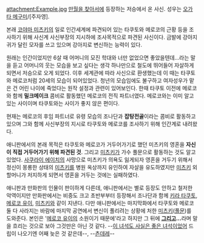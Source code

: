 attachment:Example.jpg
[[만월을 찾아서]]에 등장하는 저승에서 온 사신. 성우는 [[오가타 메구미]]/[주자영].

본래 [[코야마 미츠키]]의 일로 인간세계에 파견되어 있는 타쿠토와 메로코의 근황 등을 조사하기 위해 사신계 사신부장의 지시하에 조사목적으로 파견된 사신이다. 금발에 강아지 귀가 달린 모자를 쓰고 있으며 강아지로 변신하는 능력이 있다. 

원래는 인간이었지만 6살 때 어머니의 모진 학대와 너만 없었으면 좋았을텐데...라는 말을 듣고 어머니의 웃는 모습을 보고 싶다는 생각 하나만으로 철도에 뛰어들어 자살하게 되면서 저승으로 오게 되었다. 이후 세계관에 따라 사신으로 환생했는데 이 때는 타쿠토와 메로코처럼 20세의 모습이 되어있었다. 청년의 모습임에도 불구하고 여자성우가 맡은 건 어린 나이에 죽었다는 원작 설정과 관련이 있어보인다. 한때 타쿠토 이전에 메로코와 함께 '''밀크메이크''' 콤비로 활동했던 메로코의 전직 파트너였다. 메로코와는 이미 알고 있는 사이이며 타쿠토와는 사이가 좋지 않은 편이다.

현재는 메로코의 후임 파트너로 유령 모습의 조나단과 '''잡탕전골'''이라는 콤비로 활동하고 있으며 그와 함께 사신부장의 지시로 타쿠토와 메로코를 조사하기 위해 인간계로 내려왔다. 

애니판에서의 본래 목적은 타쿠토와 메로코가 거두어가기로 했던 미츠키의 영혼을 '''자신이 직접 거두어가기 위해 파견된 것'''. 그리고 [[코야마 미츠키|미츠키]]가 가수 풀문으로 활동하는 것도 알고 있었다. [[사쿠라이 에이치]]의 사망으로 미츠키가 의욕도 잃게되자 영혼을 거두기 위해서 정신이 몽롱한 상태의 [[코야마 미츠키|미츠키]]를 병원 옥상까지 유인하여 자살을 유도하였지만 [[코야마 미츠키|미츠키]] 외할머니가 저지하게 되면서 영혼을 거두는 것에는 실패하였다. 

애니판과 만화판의 인물이 판이하게 다른데, 애니판에서는 별로 등장도 안하고 철저한 악역이지만 만화판에서는 비중도 크고 초반부부터 등장해서 조나단과 함께 [[키라 타쿠토]], [[메로코 유이]], [[코야마 미츠키|미츠키]]와 같이 지낸다. 다만 애니판에서는 마지막화에서 타쿠토와 메로코 둘 다 사라지는 바람에 마지막 공연에서 변신이 풀리려는 상황에 처한 [[코야마 미츠키|미츠키]]([[풀문]])를 도와준다. 본인은 '[[메로코 유이]]의 소원이기 때문에'라고 하지만 그 뒤에 '''[[츤데레|그리고]]...'''라며 말을 흐리는 것으로 보아 그것만은 아닌 것 같다. --[[이 녀석도 사실은 좋은 녀석이었어]] 드립이 나오기엔 어째 늦은 것 같은데--, --[[츤데레]]--
